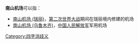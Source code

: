 '''南山机场'''可以指：
*[[南山机场_(瑞丽)|南山机场 (瑞丽)]]，[[第二次世界大战|第二次世界大战]]期间在瑞丽境内修建的机场
*[[南山机场_(乌鲁木齐)|南山机场 (乌鲁木齐)]]，[[中国人民解放军|中国人民解放军]]军用机场

{{消歧义}}
[[Category:四字消歧义|Category:四字消歧义]]